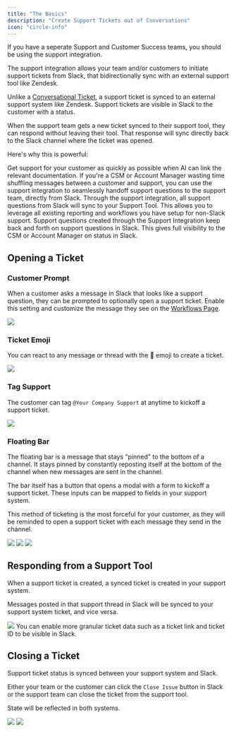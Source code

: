 ```yaml
---
title: "The Basics"
description: "Create Support Tickets out of Conversations"
icon: "circle-info"
---
```


<Tip>
  If you have a seperate Support and Customer Success teams, you should be using
  the support integration.
</Tip>

The support integration allows your team and/or customers to initiate support
tickets from Slack, that bidirectionally sync with an external support tool like
Zendesk.

Unlike a [Conversational Ticket](/ticketing/overview), a support ticket is
synced to an external support system like Zendesk. Support tickets are visible
in Slack to the customer with a status.

When the support team gets a new ticket synced to their support tool, they can
respond without leaving their tool. That response will sync directly back to the
Slack channel where the ticket was opened.

Here's why this is powerful:

<CardGroup cols={1}>
  <Card title="Have AI Link Documentation" icon="robot" color="#880808">
    Get support for your customer as quickly as possible when AI can link the
    relevant documentation.
  </Card>
  <Card
    title="Handoff Questions to the Support Team"
    icon="hand-sparkles"
    color="#0285c7"
  >
    If you're a CSM or Account Manager wasting time shuffling messages between a
    customer and support, you can use the support integration to seamlessly
    handoff support questions to the support team, directly from Slack.
  </Card>
  <Card
    title="Consolidate Metrics in your Support System"
    icon="magnifying-glass-chart"
    color="#ea5a0c"
  >
    Through the support integration, all support questions from Slack will sync
    to your Support Tool. This allows you to leverage all existing reporting and
    workflows you have setup for non-Slack support.
  </Card>
  <Card title="Allow Customers to stay in Slack" icon="hashtag">
    Support questions created through the Support Integration keep back and
    forth on support questions in Slack. This gives full visibility to the CSM
    or Account Manager on status in Slack.
  </Card>
</CardGroup>

## Opening a Ticket

### Customer Prompt

When a customer asks a message in Slack that looks like a support question, they
can be prompted to optionally open a support ticket. Enable this setting and
customize the message they see on the
[Workflows Page](https://app.usepylon.com/workflows).

<Frame>
  <img src="/images/help-prompt.png" />
</Frame>

### Ticket Emoji

You can react to any message or thread with the 🎫 emoji to create a ticket.

<Frame>
  <img src="/images/ticket-react.png" />
</Frame>

### Tag Support

The customer can tag `@Your Company Support` at anytime to kickoff a support
ticket.

<Frame>
  <img src="/images/tag-support.png" />
</Frame>

### Floating Bar

The floating bar is a message that stays "pinned" to the bottom of a channel. It
stays pinned by constantly reposting itself at the bottom of the channel when
new messages are sent in the channel.

The bar itself has a button that opens a modal with a form to kickoff a support
ticket. These inputs can be mapped to fields in your support system.

This method of ticketing is the most forceful for your customer, as they will be
reminded to open a support ticket with each message they send in the channel.

<Frame>
  <img src="/images/floating-bar.png" />
</Frame>

<Frame>
  <img src="/images/floating-bar-modal.png" />
</Frame>

<Frame>
  <img src="/images/floating-bar-submitted.png" />
</Frame>

## Responding from a Support Tool

When a support ticket is created, a synced ticket is created in your support
system.

Messages posted in that support thread in Slack will be synced to your support
system ticket, and vice versa.

<Frame caption="Example of a conversation between someone in Intercom and a customer in Slack">
  <img src="/images/bidirectional-sync.png" />
</Frame>

<Tip>
  You can enable more granular ticket data such as a ticket link and ticket ID
  to be visible in Slack.
</Tip>

## Closing a Ticket

Support ticket status is synced between your support system and Slack.

Either your team or the customer can click the `Close Issue` button in Slack or
the support team can close the ticket from the support tool.

State will be reflected in both systems.

<Frame>
  <img src="/images/close-ticket-open.png" />
</Frame>

<Frame caption="What a closed support ticket looks like in Slack.">
  <img src="/images/close-ticket-closed.png" />
</Frame>
